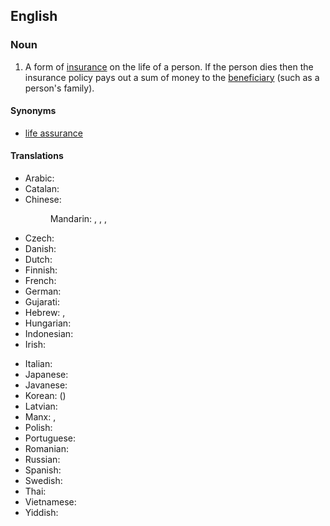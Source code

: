 ==English==
{{wikipedia}}

===Noun===
{{en-noun|-|s}}

# {{lb|en|insurance}} A form of [[insurance]] on the life of a person. If the person dies then the insurance policy pays out a sum of money to the [[beneficiary]] (such as a person's family).

====Synonyms====
* [[life assurance]]

====Translations====
{{trans-top|form of insurance}}
* Arabic: {{t|ar|تَأْمِين عَلَى اَلْحَيَاة|m}}
* Catalan: {{t|ca|assegurança de vida|f}}
* Chinese:
*: Mandarin: {{t+|cmn|人壽保險|sc=Hani}}, {{t+|cmn|人寿保险|tr=rénshòu bǎoxiǎn|sc=Hani}}, {{t|cmn|生命保險|sc=Hani}}, {{t|cmn|生命保险|tr=shēngmìng bǎoxiǎn|sc=Hani}}
* Czech: {{t|cs|životní pojištění|n}}
* Danish: {{t|da|livsforsikring|c}}
* Dutch: {{t+|nl|levensverzekering|f}}
* Finnish: {{t+|fi|henkivakuutus}}
* French: {{t+|fr|assurance-vie|f}}
* German: {{t+|de|Lebensversicherung|f}}
* Gujarati: {{t|gu|જીવન વીમો}}
* Hebrew: {{t|he|ביטוח חיים}}, {{t|he|בטחון חי|m|sc=Hebr}}
* Hungarian: {{t+|hu|életbiztosítás}}
* Indonesian: {{t-check|id|[[asuransi]] [[jiwa]]}} <!-- was "[[asuransi]] [[jiwa]]" - assumed sum-of-parts; if an idiom, remove the wikilinks to the individual words. see [[User:Kephir/gadgets/xte#Translation_fixing]] -->
* Irish: {{t|ga|árachas saoil|m}}
{{trans-mid}}
* Italian: {{t|it|assicurazione sulla vita|f}}
* Japanese: {{t+|ja|生命保険|tr=せいめいほけん, seimei-hoken|sc=Jpan}}
* Javanese: {{t|jv|ꦠꦔ꧀ꦒꦸꦁꦗꦶꦮ|tr=[[tanggung jiwa]]|sc=Java}}
* Korean: {{t+|ko|생명보험|tr=saengmyeong boheom}} ({{t+|ko|生命保險|sc=Hani}})
* Latvian: {{t|lv|dzīvības apdrošināšana|f}}
* Manx: {{t-check|gv|urrysaght heihill|f}}, {{t-check|gv|urryssaght seihill|f}}
* Polish: {{t+|pl|ubezpieczenie na życie|n}}
* Portuguese: {{t|pt|seguro de vida|m}}
* Romanian: {{t|ro|asigurare de viață}}
* Russian: {{t|ru|страхова́ние жи́зни|n}}
* Spanish: {{t|es|seguro de vida|m}}
* Swedish: {{t|sv|livförsäkring}}
* Thai: {{t|th|การประกันชีวิต|tr=gaan bpràgan cheewít}}
* Vietnamese: {{t|vi|bảo hiểm nhân thọ}}
* Yiddish: {{t|yi|לעבן פֿאַרזיכערונג|f}}
{{trans-bottom}}